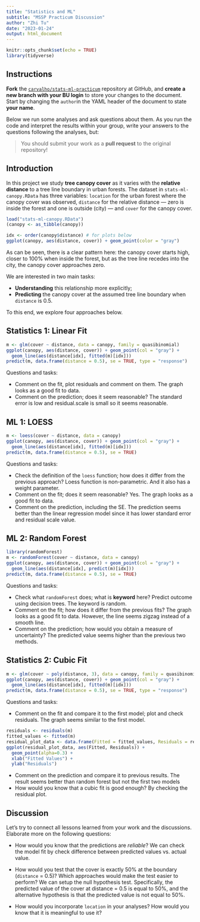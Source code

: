 ```yaml
---
title: "Statistics and ML"
subtitle: "MSSP Practicum Discussion"
author: "Zhi Tu"
date: "2023-01-24"
output: html_document
---
```


```r
knitr::opts_chunk$set(echo = TRUE)
library(tidyverse)

```

## Instructions

**Fork** the [`carvalho/stats-ml-practicum`](https://github.com/carvalho/stats-ml-practicum) repository at GitHub, and
**create a new branch with your BU login** to store your changes to the document.
Start by changing the `author`in the YAML header of the document to state **your name**.

Below we run some analyses and ask questions about them. As you run the code and
interpret the results within your group, write your answers to the questions following the analyses, but:

> You should submit your work as a **pull request** to the original repository!


## Introduction

In this project we study **tree canopy cover** as it varies with the
**relative distance** to a tree line boundary in urban forests. The dataset in
`stats-ml-canopy.RData` has three variables: `location` for the urban forest
where the canopy cover was observed, `distance` for the relative distance &mdash;
zero is inside the forest and one is outside (city) &mdash; and `cover` for the
canopy cover.

```r
load("stats-ml-canopy.RData")
(canopy <- as_tibble(canopy))

idx <- order(canopy$distance) # for plots below
ggplot(canopy, aes(distance, cover)) + geom_point(color = "gray")
```

As can be seen, there is a clear pattern here: the canopy cover starts high,
closer to 100% when inside the forest, but as the tree line recedes into the
city, the canopy cover approaches zero.

We are interested in two main tasks:

- **Understanding** this relationship more explicitly;
- **Predicting** the canopy cover at the assumed tree line boundary when
`distance` is 0.5.

To this end, we explore four approaches below.

## Statistics 1: Linear Fit

```r
m <- glm(cover ~ distance, data = canopy, family = quasibinomial)
ggplot(canopy, aes(distance, cover)) + geom_point(col = "gray") +
  geom_line(aes(distance[idx], fitted(m)[idx]))
predict(m, data.frame(distance = 0.5), se = TRUE, type = "response")
```

Questions and tasks:

- Comment on the fit, plot residuals and comment on them.
The graph looks as a good fit to data.
- Comment on the prediction; does it seem reasonable?
The standard error is low and residual.scale is small so it seems reasonable.

## ML 1: LOESS

```r
m <- loess(cover ~ distance, data = canopy)
ggplot(canopy, aes(distance, cover)) + geom_point(col = "gray") +
  geom_line(aes(distance[idx], fitted(m)[idx]))
predict(m, data.frame(distance = 0.5), se = TRUE)
```

Questions and tasks:

- Check the definition of the `loess` function; how does it differ from the previous approach?
Loess function is non-parametric. And it also has a weight parameter.
- Comment on the fit; does it seem reasonable?
Yes. The graph looks as a good fit to data.
- Comment on the prediction, including the SE.
The prediction seems better than the linear regression model since it has lower standard error and residual scale value.

## ML 2: Random Forest

```r
library(randomForest)
m <- randomForest(cover ~ distance, data = canopy)
ggplot(canopy, aes(distance, cover)) + geom_point(col = "gray") +
  geom_line(aes(distance[idx], predict(m)[idx]))
predict(m, data.frame(distance = 0.5), se = TRUE)
```

Questions and tasks:

- Check what `randomForest` does; what is **keyword** here?
Predict outcome using decision trees. The keyword is random.
- Comment on the fit; how does it differ from the previous fits?
The graph looks as a good fit to data. However, the line seems zigzag instead of a smooth line.
- Comment on the prediction; how would you obtain a measure of uncertainty?
The predicted value seems higher than the previous two methods.

## Statistics 2: Cubic Fit

```r
m <- glm(cover ~ poly(distance, 3), data = canopy, family = quasibinomial)
ggplot(canopy, aes(distance, cover)) + geom_point(col = "gray") +
  geom_line(aes(distance[idx], fitted(m)[idx]))
predict(m, data.frame(distance = 0.5), se = TRUE, type = "response")
```

Questions and tasks:

- Comment on the fit and compare it to the first model; plot and check residuals.
The graph seems similar to the first model.
```r
residuals <- residuals(m)
fitted_values <- fitted(m)
residual_plot_data <- data.frame(Fitted = fitted_values, Residuals = residuals)
ggplot(residual_plot_data, aes(Fitted, Residuals)) +
  geom_point(alpha=0.3) +
  xlab("Fitted Values") +
  ylab("Residuals")
```

- Comment on the prediction and compare it to previous results.
The result seems better than random forest but not the first two models
- How would you know that a cubic fit is good enough?
By checking the residual plot.

## Discussion

Let's try to connect all lessons learned from your work and the discussions.
Elaborate more on the following questions:

- How would you know that the predictions are *reliable*?
We can check the model fit by check difference between predicted values vs. actual value.
- How would you test that the cover is exactly 50% at the boundary (`distance` = 0.5)? Which approaches would make the test easier to perform?
We can setup the null hypothesis test. Specifically, the predicted value of the cover at distance = 0.5 is equal to 50%, and the alternative hypothesis is that the predicted value is not equal to 50%.

- How would you incorporate `location` in your analyses? How would you know that
it is meaningful to use it?
